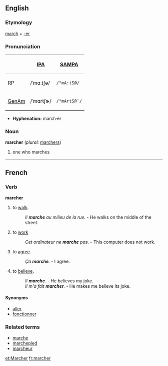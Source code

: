 ==English==
===Etymology===
[[march]] + [[-er]]

===Pronunciation===
{| border=1 cellpadding=5
! !! [[w:International Phonetic Alphabet|IPA]] !! [[w:SAMPA|SAMPA]]
|-
! RP
| /ˈmɑːtʃə/ || <tt>/"mA:tS@/</tt>
|-
! [[GenAm]]
| /ˈmɑrtʃɚ/ || <tt>/"mArtS@`/</tt>
|}

*'''Hyphenation:''' march·er

===Noun===
'''marcher''' (''plural:'' [[marchers]])
# one who marches

----

==French ==
===Verb===
'''marcher'''

# to [[walk]].
#: ''Il '''marche''' au milieu de la rue.'' - He walks on the middle of the street.
# to [[work]]
#: ''Cet ordinateur ne  '''marche''' pas.'' - This computer does not work.
# to [[agree]].
#: ''Ça '''marche'''.'' - I agree.
# to [[believe]].
#: ''Il '''marche'''.'' - He believes my joke.
#: ''Il m'a fait '''marcher'''.'' - He makes me believe its joke.

====Synonyms====
*[[aller]]
*[[fonctionner]]

===Related terms===
*[[marche]]
*[[marchepied]]
*[[marcheur]]

[[et:Marcher]]
[[fr:marcher]]